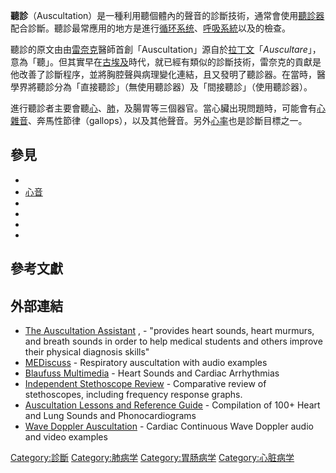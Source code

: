 {{Infobox interventions
 |Name        = 聽診
 |Image       = Standardized-Patient-Program-examining-t he-abdomen.jpg
 |Caption     = 醫師正對病患的腹部進行聽診。
 |ICD10       = 
 |ICD9        = 
 |MeshID      = D001314 
 |MedlinePlus = 002226 
 |OtherCodes  = 
 |
}}
'''聽診'''（Auscultation）是一種利用聽個體內的聲音的診斷技術，通常會使用[[聽診器|聽診器]]配合診斷。聽診最常應用的地方是進行[[循环系统|循环系统]]、[[呼吸系統|呼吸系統]]以及{{tsl|en|gastrointestinal system|腸胃道系統}}的檢查。

聽診的原文由由[[雷奈克|雷奈克]]醫師首創「Auscultation」源自於[[拉丁文|拉丁文]]「''Auscultare''」，意為「聽」。但其實早在[[古埃及|古埃及]]時代，就已經有類似的診斷技術，雷奈克的貢獻是他改善了診斷程序，並將胸腔聲與病理變化連結，且又發明了聽診器。在當時，醫學界將聽診分為「直接聽診」（無使用聽診器）及「間接聽診」（使用聽診器）。

進行聽診者主要會聽[[心臟|心]]、[[肺|肺]]，及腸胃等三個器官。當心臟出現問題時，可能會有[[心雜音|心雜音]]、奔馬性節律（gallops），以及其他聲音。另外[[心率|心率]]也是診斷目標之一。

==參見==
*{{tsl|en|Breath sounds|呼吸音}}
*[[心音|心音]]
*{{tsl|en|Intestinal sound|腸音}}
*{{tsl|en|Percussion (medicine)|扣診}}
*{{tsl|en|Pericardial friction rub|心包摩擦音}}
*{{tsl|en|Triangle of auscultation|聽診三角}}

==參考文獻==
{{Reflist}}

==外部連結==
{{Commons category|Auscultation}}
{{AmCyc Poster|Auscultation}}
* [http://www.med.ucla.edu/wilkes/intro.html The Auscultation Assistant] {{Wayback|url=http://www.med.ucla.edu/wilkes/intro.html |date=20120606134941 }}, - "provides heart sounds, heart murmurs, and breath sounds in order to help medical students and others improve their physical diagnosis skills"
* [https://web.archive.org/web/20100112111621/http://www.mediscuss.org/content/respiratory-auscultation-tips-audio-mp3-examples-71.html MEDiscuss] - Respiratory auscultation with audio examples
* [https://web.archive.org/web/20070829110332/http://www.blaufuss.org/ Blaufuss Multimedia] - Heart Sounds and Cardiac Arrhythmias
* [http://www.forusdocs.com/reviews/Acoustic_Stethoscope_Review.htm Independent Stethoscope Review] {{Wayback|url=http://www.forusdocs.com/reviews/Acoustic_Stethoscope_Review.htm |date=20120831015432 }} - Comparative review of stethoscopes, including frequency response graphs.
* [http://www.practicalclinicalskills.com/ Auscultation Lessons and Reference Guide] {{Wayback|url=http://www.practicalclinicalskills.com/ |date=20121113125000 }} - Compilation of 100+ Heart and Lung Sounds and Phonocardiograms
* [http://www.youtube.com/watch?v=tnUnllH7kHM/Continuous Wave Doppler Auscultation] {{Wayback|url=http://www.youtube.com/watch?v=tnUnllH7kHM%2FContinuous |date=20210428233403 }} - Cardiac Continuous Wave Doppler audio and video examples
{{Physical exam}}

{{Authority control}}

{{tsl|en|Category:Audible medical signs||Category:Audible medical signs}}
{{tsl|en|Category:Veterinary diagnosis||Category:Veterinary diagnosis}}

[[Category:診斷|Category:診斷]]
[[Category:肺病学|Category:肺病学]]
[[Category:胃肠病学|Category:胃肠病学]]
[[Category:心脏病学|Category:心脏病学]]